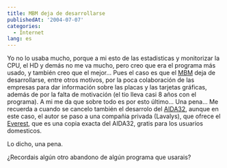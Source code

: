 ```yaml
---
title: MBM deja de desarrollarse
publishedAt: '2004-07-07'
categories:
  - Internet
lang: es
---
```


Yo no lo usaba mucho, porque a mi esto de las estadisticas y monitorizar la CPU, el HD y demás no me va mucho, pero creo que era el programa más usado, y también creo que el mejor... Pues el caso es que el [MBM](http://mbm.livewiredev.com/) deja de desarrollarse, entre otros motivos, por la poca colaboración de las empresas para dar información sobre las placas y las tarjetas gráficas, además de por la falta de motivación (el tio lleva casi 8 años con el programa). A mi me da que sobre todo es por esto último... Una pena... Me recuerda a cuando se cancelo también el desarrolo del [AIDA32](http://www.aida32.hu/), aunque en este caso, el autor se paso a una compañia privada (Lavalys), que ofrece el [Everest](http://www.lavalys.com/news.php?article=6&selcat=PN&lang=en), que es una copia exacta del AIDA32, gratis para los usuarios domesticos.

Lo dicho, una pena.

¿Recordais algún otro abandono de algún programa que usarais?
